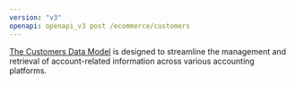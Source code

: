 ```yaml
---
version: "v3"
openapi: openapi_v3 post /ecommerce/customers
---
```


[The Customers Data Model](https://docs.rootfi.dev/api-reference/customers/overview) is designed to streamline the management and retrieval of account-related information across various accounting platforms.
